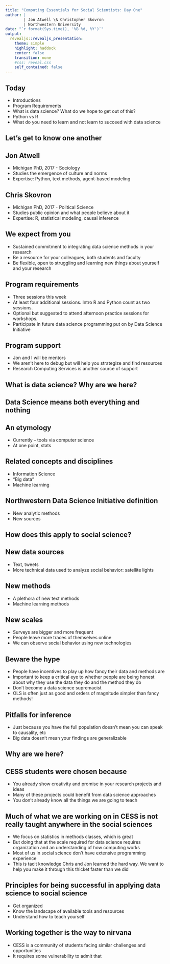 ```yaml
---
title: "Computing Essentials for Social Scientists: Day One"
author: |
        | Jon Atwell \& Christopher Skovron
        | Northwestern University 
date: "`r format(Sys.time(), '%B %d, %Y')`"
output: 
  revealjs::revealjs_presentation: 
    theme: simple
    highlight: haddock
    center: false
    transition: none
    #css: reveal.css
    self_contained: false
---
```

          
          


## Today
- Introductions
- Program Requirements
- What is data science? What do we hope to get out of this? 
- Python vs R 
- What do you need to learn and not learn to succeed with data science

## Let's get to know one another 

## Jon Atwell
- Michigan PhD, 2017 - Sociology
- Studies the emergence of culture and norms
- Expertise: Python, text methods, agent-based modeling

## Chris Skovron 
- Michigan PhD, 2017 - Political Science
- Studies public opinion and what people believe about it
- Expertise: R, statistical modeling, causal inference


## We expect from you 
- Sustained commitment to integrating data science methods in your research
- Be a resource for your colleagues, both students and faculty 
- Be flexible, open to struggling and learning new things about yourself and your research 

## Program requirements 
- Three sessions this week
- At least four additional sessions. Intro R and Python count as two sessions. 
- Optional but suggested to attend afternoon practice sessions for workshops. 
- Participate in future data science programming put on by Data Science Initiative 

## Program support
- Jon and I will be mentors
- We aren't here to debug but will help you strategize and find resources
- Research Computing Services is another source of support 

## What is data science? Why are we here?


## Data Science means both everything and nothing


## An etymology
- Currently -- tools via computer science
- At one point, stats 

## Related concepts and disciplines
- Information Science
- "Big data"
- Machine learning 


## Northwestern Data Science Initiative definition
- New analytic methods
- New sources


## How does this apply to social science?

## New data sources
- Text, tweets
- More technical data used to analyze social behavior: satellite lights


## New methods
- A plethora of new text methods
- Machine learning methods 


## New scales 
- Surveys are bigger and more frequent
- People leave more traces of themselves online 
- We can observe social behavior using new technologies 

## Beware the hype
- People have incentives to play up how fancy their data and methods are
- Important to keep a critical eye to whether people are being honest about why they use the data they do and the method they do
- Don't become a data science supremacist
- OLS is often just as good and orders of magnitude simpler than fancy methods! 




## Pitfalls for inference
- Just because you have the full population doesn't mean you can speak to causality, etc
- Big data doesn't mean your findings are generalizable 


## Why are we here? 

## CESS students were chosen because
- You already show creativity and promise in your research projects and ideas
- Many of these projects could benefit from data science approaches 
- You don't already know all the things we are going to teach

## Much of what we are working on in CESS is not really taught anywhere in the social sciences 
- We focus on statistics in methods classes, which is great
- But doing that at the scale required for data science requires organization and an understanding of how computing works 
- Most of us in social science don't have extensive programming experience 
- This is tacit knowledge Chris and Jon learned the hard way. We want to help you make it through this thicket faster than we did

## Principles for being successful in applying data science to social science
- Get organized
- Know the landscape of available tools and resources
- Understand how to teach yourself

## Working together is the way to nirvana
- CESS is a community of students facing similar challenges and opportunities
- It requires some vulnerability to admit that 










